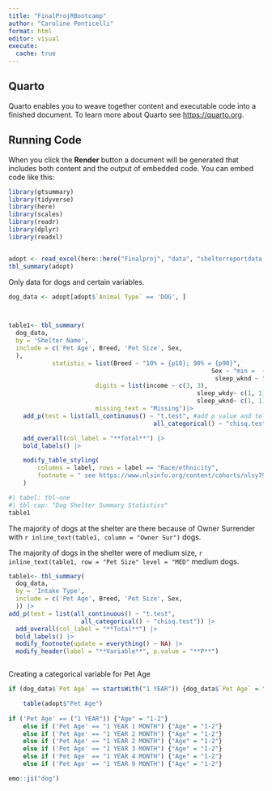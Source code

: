 ```yaml
---
title: "FinalProjRBootcamp"
author: "Caroline Ponticelli"
format: html
editor: visual
execute: 
  cache: true
---
```


## Quarto

Quarto enables you to weave together content and executable code into a finished document. To learn more about Quarto see <https://quarto.org>.

## Running Code

When you click the **Render** button a document will be generated that includes both content and the output of embedded code. You can embed code like this:

```r
library(gtsummary)
library(tidyverse)
library(here)
library(scales)
library(readr)
library(dplyr)
library(readxl)


adopt <- read_excel(here::here("Finalproj", "data", "shelterreportdata.xlsx"))
tbl_summary(adopt)
```

Only data for dogs and certain variables. 
```r
dog_data <- adopt[adopt$`Animal Type` == 'DOG', ]



table1<- tbl_summary(
  dog_data,
  by = 'Shelter Name',
  include = c('Pet Age', Breed, 'Pet Size', Sex,
  ),
			statistic = list(Breed ~ "10% = {p10}; 90% = {p90}",
														Sex ~ "min =  {min}; max = {max}",
														 sleep_wknd ~ "min =  {min}; max = {max}"),
						digits = list(income ~ c(3, 3),
													sleep_wkdy~ c(1, 1),
													sleep_wknd~ c(1, 1)),
						missing_text = "Missing")|>
	add_p(test = list(all_continuous() ~ "t.test", #add p value and tells R how you want them. Change the test you want in quotes
										all_categorical() ~ "chisq.test")) |>

	add_overall(col_label = "**Total**") |>
	bold_labels() |>

	modify_table_styling(
		columns = label, rows = label == "Race/ethnicity",
		footnote = " see https://www.nlsinfo.org/content/cohorts/nlsy79/topical-guide/household/race-ethnicity-immigration-data"
	)
```

```r
#| tabel: tbl-one
#| tbl-cap: "Dog Shelter Summary Statistics"
table1
```
The majority of dogs at the shelter are there because of Owner Surrender with `r inline_text(table1, column = "Owner Sur")` dogs. 

The majority of dogs in the shelter were of medium size, `r inline_text(table1, row = "Pet Size" level = "MED"` medium dogs. 

```r
table1<- tbl_summary(
  dog_data,
  by = 'Intake Type',
  include = c('Pet Age', Breed, 'Pet Size', Sex,
  )) |>
add_p(test = list(all_continuous() ~ "t.test", 
                    all_categorical() ~ "chisq.test")) |> 
  add_overall(col_label = "**Total**") |> 
  bold_labels() |> 
  modify_footnote(update = everything() ~ NA) |> 
  modify_header(label = "**Variable**", p.value = "**P**")



```

Creating a categorical variable for Pet Age
```r

if (dog_data$`Pet Age` == startsWith("1 YEAR")) {dog_data$`Pet Age` = "1-2"}

	table(adopt$"Pet Age")
	
if ('Pet Age' == ("1 YEAR")) {"Age" = "1-2"}
	else if ('Pet Age' == "1 YEAR 1 MONTH") {"Age" = "1-2"}
	else if ('Pet Age' == "1 YEAR 2 MONTH") {"Age" = "1-2"} 
	else if ('Pet Age' == "1 YEAR 2 MONTH") {"Age" = "1-2"}
	else if ('Pet Age' == "1 YEAR 3 MONTH") {"Age" = "1-2"}
	else if ('Pet Age' == "1 YEAR 4 MONTH") {"Age" = "1-2"}
	else if ('Pet Age' == "1 YEAR 9 MONTH") {"Age" = "1-2"} 

emo::ji("dog")
```
